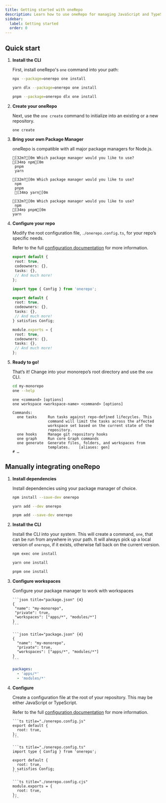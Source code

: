 ```yaml
---
title: Getting started with oneRepo
description: Learn how to use oneRepo for managing JavaScript and TypeScript monorepos.
sidebar:
  label: Getting started
  order: 0
---
```



## Quick start

<Steps>

1. **Install the CLI**

   First, install oneRepo's `one` command into your path:

   <Tabs group="pkgmanager">

    <TabItem label="npm">

   ```sh title="Install via npm"
   npx --package=onerepo one install
   ```

    </TabItem>

    <TabItem label="yarn">

   ```sh title="Install via Yarn"
   yarn dlx --package=onerepo one install
   ```

    </TabItem>

    <TabItem label="pnpm">

   ```sh title="Install via pnpm"
   pnpm --package=onerepo dlx one install
   ```

    </TabItem>

   </Tabs>

2. **Create your oneRepo**

   Next, use the `one create` command to initialize into an existing or a new repository.

   ```sh title="Initialize oneRepo in a new or existing repository"
   one create
   ```

3. **Bring your own Package Manager**

   oneRepo is compatible with all major package managers for Node.js.

   <Tabs group="pkgmanager">

    <TabItem label="npm">

   ```ansi title="Choose your own package manager"
   [32m?[0m Which package manager would you like to use?
   [34m❯ npm[0m
    pnpm
    yarn
   ```

    </TabItem>

    <TabItem label="yarn">

   ```ansi title="Choose your own package manager"
   [32m?[0m Which package manager would you like to use?
    npm
    pnpm
    [34m❯ yarn[0m
   ```

    </TabItem>

    <TabItem label="pnpm">

   ```ansi title="Choose your own package manager"
   [32m?[0m Which package manager would you like to use?
    npm
   [34m❯ pnpm[0m
   yarn
   ```

    </TabItem>

   </Tabs>

4. **Configure your repo**

   Modify the root configuration file, `./onerepo.config.ts`, for your repo’s specific needs.

   Refer to the full [configuration documentation](/docs/config/) for more information.

   <Tabs group="jsflavor">

    <TabItem label="ES Module">

   ```ts title="./onerepo.config.js" {3-5}
   export default {
   	root: true,
   	codeowners: {},
   	tasks: {},
   	// And much more!
   };
   ```

   </TabItem>

   <TabItem label="TypeScript">

   ```ts title="./onerepo.config.ts" {5-7}
   import type { Config } from 'onerepo';

   export default {
   	root: true,
   	codeowners: {},
   	tasks: {},
   	// And much more!
   } satisfies Config;
   ```

   </TabItem>

   <TabItem label="Common JS">

   ```ts title="./onerepo.config.cjs" {3-5}
   module.exports = {
   	root: true,
   	codeowners: {},
   	tasks: {},
   	// And much more!
   };
   ```

    </TabItem>

   </Tabs>

5. **Ready to go!**

   That’s it! Change into your monorepo’s root directory and use the `one` CLI.

   ```sh
   cd my-monorepo
   one --help
   ```

   ```
   one <command> [options]
   one workspace <workspace-name> <command> [options]

   Commands:
     one tasks     Run tasks against repo-defined lifecycles. This
                   command will limit the tasks across the affected
                   workspace set based on the current state of the
                   repository.
     one hooks     Manage git repository hooks
     one graph     Run core Graph commands
     one generate  Generate files, folders, and workspaces from
                   templates.    [aliases: gen]
   # …
   ```

</Steps>

## Manually integrating oneRepo

<Steps>

1.  **Install dependencies**

    Install dependencies using your package manager of choice.

    <Tabs group="pkgmanager">

     <TabItem label="npm">

    ```sh title="Install via npm"
    npm install --save-dev onerepo
    ```

     </TabItem>

     <TabItem label="yarn">

    ```sh title="Install via Yarn"
    yarn add --dev onerepo
    ```

     </TabItem>

     <TabItem label="pnpm">

    ```sh title="Install via pnpm"
    pnpm add --save-dev onerepo
    ```

     </TabItem>

    </Tabs>

1.  **Install the CLI**

    Install the CLI into your system. This will create a command, `one`, that can be run from anywhere in your path. It will always pick up a local version of `onerepo`, if it exists, otherwise fall back on the current version.

    <Tabs group="pkgmanager">

     <TabItem label="npm">

    ```sh title="Install via npm"
    npm exec one install
    ```

     </TabItem>

     <TabItem label="yarn">

    ```sh title="Install via Yarn"
    yarn one install
    ```

     </TabItem>

     <TabItem label="pnpm">

    ```sh title="Install via pnpm"
    pnpm one install
    ```

     </TabItem>

    </Tabs>

1.  **Configure workspaces**

    Configure your package manager to work with workspaces

    <Tabs group="pkgmanager">

      <TabItem label="npm">

        ```json title="package.json" {4}
        {
         "name": "my-monorepo",
         "private": true,
         "workspaces": ["apps/*", "modules/*"]
        }
        ```

      </TabItem>

      <TabItem label="yarn">

        ```json title="package.json" {4}
        {
          "name": "my-monorepo",
          "private": true,
          "workspaces": ["apps/*", "modules/*"]
        }
        ```

     </TabItem>

     <TabItem label="pnpm">

    ```yaml title="pnpm-workspace.yaml"
    packages:
      - 'apps/*'
      - 'modules/*'
    ```

     </TabItem>

    </Tabs>

1.  **Configure**

    Create a configuration file at the root of your repository. This may be either JavaScript or TypeScript.

    Refer to the full [configuration documentation](/docs/config/) for more information.

    <Tabs group="jsflavor">

      <TabItem label="ES Module">

        ```ts title="./onerepo.config.js"
        export default {
          root: true,
        };
        ```

      </TabItem>

      <TabItem label="TypeScript">

        ```ts title="./onerepo.config.ts"
        import type { Config } from 'onerepo';

        export default {
          root: true,
        } satisfies Config;
        ```

      </TabItem>

      <TabItem label="Common JS">

        ```ts title="./onerepo.config.cjs"
        module.exports = {
          root: true,
        };
        ```

     </TabItem>

    </Tabs>

</Steps>
